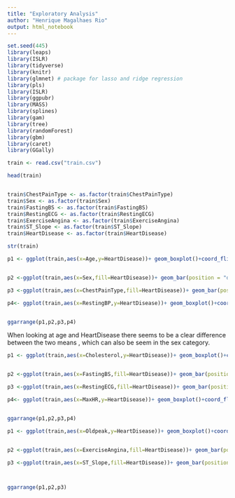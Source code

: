 ```yaml
---
title: "Exploratory Analysis"
author: "Henrique Magalhaes Rio"
output: html_notebook
---
```




```r

set.seed(445)
library(leaps)
library(ISLR)
library(tidyverse) 
library(knitr)
library(glmnet) # package for lasso and ridge regression
library(pls)
library(ISLR)
library(ggpubr)
library(MASS)
library(splines)
library(gam)
library(tree)
library(randomForest)
library(gbm)
library(caret)
library(GGally)

```




```r
train <- read.csv("train.csv")

head(train)


train$ChestPainType <- as.factor(train$ChestPainType)
train$Sex <- as.factor(train$Sex)
train$FastingBS <- as.factor(train$FastingBS)
train$RestingECG <- as.factor(train$RestingECG)
train$ExerciseAngina <- as.factor(train$ExerciseAngina)
train$ST_Slope <- as.factor(train$ST_Slope)
train$HeartDisease <- as.factor(train$HeartDisease)

str(train)
```


```r
p1 <- ggplot(train,aes(x=Age,y=HeartDisease))+ geom_boxplot()+coord_flip()


p2 <-ggplot(train,aes(x=Sex,fill=HeartDisease))+ geom_bar(position = "dodge")

p3 <-ggplot(train,aes(x=ChestPainType,fill=HeartDisease))+ geom_bar(position = "dodge")

p4<- ggplot(train,aes(x=RestingBP,y=HeartDisease))+ geom_boxplot()+coord_flip()


ggarrange(p1,p2,p3,p4)
```


When looking at age and HeartDisease there seems to be a clear difference between the two means , which can also be seem in the sex category.




```r
p1 <- ggplot(train,aes(x=Cholesterol,y=HeartDisease))+ geom_boxplot()+coord_flip()


p2 <-ggplot(train,aes(x=FastingBS,fill=HeartDisease))+ geom_bar(position = "dodge")

p3 <-ggplot(train,aes(x=RestingECG,fill=HeartDisease))+ geom_bar(position = "dodge")

p4<- ggplot(train,aes(x=MaxHR,y=HeartDisease))+ geom_boxplot()+coord_flip()


ggarrange(p1,p2,p3,p4)
```




```r
p1 <- ggplot(train,aes(x=Oldpeak,y=HeartDisease))+ geom_boxplot()+coord_flip()


p2 <-ggplot(train,aes(x=ExerciseAngina,fill=HeartDisease))+ geom_bar(position = "dodge")

p3 <-ggplot(train,aes(x=ST_Slope,fill=HeartDisease))+ geom_bar(position = "dodge")



ggarrange(p1,p2,p3)
```




